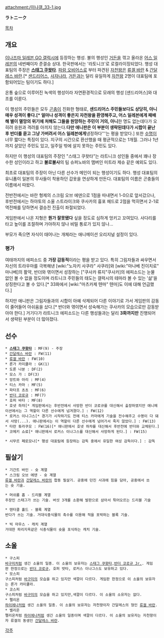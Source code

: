 attachment:/이나갤_33-1.jpg

'''ラトニーク'''

[[목차]]

== 개요 ==
[[이나즈마 일레븐 GO 갤럭시]]에 등장하는 행성. 불의 행성인 [[거든]]을 꺾고 올라온 [[어스 일레븐]]의 네번째이자 준결승 상대. 한국판에서는 '라토니크'로 로컬라이징되었다. 행성 대표팀의 주장은 '''[[스태그 쿠왓타]]'''. [[파람 오비어스]]로 부터 파견된 [[자천왕]]은 [[류겔 바란]] & [[간달레스 바란]].[* [[샌드리어스]], [[사자나라]], [[거든]]과는 달리 유일하게 [[자천왕]] 2명이 대표팀에 포함되어있는 팀이기도 하다.]

온통 숲으로 이루어진 녹색의 행성이라 자연환경적으로 모래의 행성 [샌드리어스]와 대조를 이룬다.

이 행성의 주민들은 모두 [[곤충]]이 진화한 형태로, '''샌드리어스 주민들보다도 상당히, 아니 매우 성격이 좋다.[* 얼마나 성격이 좋은지 자천왕을 환영해주고, 어스 일레븐에게 패배해 별이 멸망의 위기에 처해도 그들을 원망하는 주민이 거의, 아니 '''한 명도 없는데다가 오히려 응원과 격려를 아끼지 않는다.''' 다만 애니판은 이 부분이 생략된데다가 시합이 끝난 후 반더를 묻고 그냥 가버려서 어스 일레븐에게 '''냉정하다'''는 평을 받았다.] 또한 [[수명]]이 너무 짧다는 특징이 있다. 지구의 시간으로 환산했을 때 평균적으로는 1개월. 그러나 1년까지 살았던 주민도 있고, 일주일 밖에 살지 못하는 주민도 있다.

하지만 이 행성의 대표팀의 주장인 "스태그 쿠왓타"는 라트니크 성인들 중에서 꽤나 장수한 성인이라고 하고 '''불로불사'''의 팀 슈퍼노바의 맴버인 미트라 제슈 같은 예외도 있다.

최초로 대표팀의 주장이 아닌 다른 선수가 메인이 되는 행성이기도 하다. 행성 대표팀의 유니폼이 일본의 무사들이 착용하던 갑옷을 연상하게 만든다. 대표팀의 이름은 곤충들의 이름에서 따왔다.

전반전에서는 바란 형제의 스크림 오브 에덴으로 1점을 따내면서 1-0으로 앞서갔으나,후반전에서는 하야토의 소울 스트라이크와 쿠사카의 흉포 헤드로 2점을 먹히면서 2-1로 역전패를 당하면서 결승전 진출이 좌절되었다.

게임판에서 나온 지형은 '''뭔가 잘못됐다''' 싶을 정도로 심하게 엉키고 꼬여있다. 사다리를 타고 높이를 조절하며 가야하지 않나 비밀 통로가 있지 않나...

부모가 죽으면 자식이 태어나는 개체라는 애니메이션 오리지널 설정이 있다.
=== 평가 ===
여태까지의 에피소드 중 '''가장 감동적'''이라는 평을 받고 있다. 특히 그림자들과 싸우면서 자신의 트라우마를 극복해낸 [wiki:"노자키 사쿠라" 사쿠라]와 [wiki:"마나베 진이치로" 마나베]의 활약, 반더와 엮이면서 성장하는 ["쿠사카 류지"쿠사카]의 에피소드는 눈물 없인 볼 수 없을 정도이며 라트니크 주민들의 태도는 갤럭시의 테마라 볼 수 있는 '삶'을 상징한다고 볼 수 있다.[* 33화에서 [wiki:"마츠카제 텐마" 텐마]도 이에 대해 언급했다.]

하지만 애니판은 그림자들과의 시합이 아예 삭제되어 다른 이야기로 가서 게임판의 감동이 줄어들어 아쉬움을 샀다.[* 반더와 엮이면서 성숙해가는 쿠사카의 모습으로만 감동받아야 한다.] 거기다가 라트니크 에피소드는 다른 행성들과는 달리 '''3화까지만''' 진행되어서 생략된 부분이 더 많아졌다.
== 선수 == 
 * '''[[스태그 쿠왓타]]''' : MF(9) - 주장
 * [[간달레스 바란]] : FW(11)
 * [[류겔 바란]] : FW(10)
 * 론가 카미큘라 : GK(1)
 * 도론 나분 : DF(2)
 * 모스 가 : DF(3)
 * 앙트와 아리 : MF(4)
 * 티스 카마 : MF(5)
 * 파타프 쵸쵸 : MF(6)
 * [[반더 코로규]] : MF(7)
 * 호퍼 바타 : MF(8)
 * 호넷 하챠[* 게임판에서는 후반전에서 사망한 반더 코로규를 대신해서 출장하였지만 애니메이션에서는 그 역할이 다른 선수에게 넘겨졌다.] : FW(12)
 * 로커스 이나그스[* 경기가 시작하기도 전에 티스 카마에게 기술을 전수해주고 수명이 다 돼서 사망(...). 애니판에서는 이 역할이 다른 선수에게 넘어가서 죽지 않았다.] : FW(13)
 * 타란 튜라쿠모 : FW(16)[* 애니판에서 호넷 하챠를 대신해서 후반전에 반더와 교체된다.]
 * 코메키 쇼료[* 애니판에서 로커스 이나그스를 대신해서 사망하게 된다.] : FW(15)

 * 시무르 페로모나[* 행성 대표팀에 등장하는 감독 중에서 유일한 여성 감독이다.] : 감독

== 필살기 ==
 * 기간트 바인 - 슛 계열
 * 스크림 오브 에덴 - 슛 계열
 [[류겔 바란]]과 [[간달레스 바란]]의 합동 필살기. 공중에 던진 사과에 힘을 담아, 공중에서 쏘는 슛 기술.

 * 머쉬룸 홉 - 드리블 계열
 주장인 스태그가 쓰는 기술. 버섯 3개를 소환해 발판으로 삼아서 튀어오르는 드리블 기술

 * 텐타클 홀드 - 블록 계열
 반다가 쓰는 기술. 거대식충식물의 촉수를 이용해 적을 포박하는 블록 기술.

 * 빅 마우스 - 캐치 계열
 거대한 파리지옥같은 식충식물이 슛을 포식하는 캐치 기술.

== 소울 ==
 * 구스피 
 [[바구미]]처럼 생긴 소울의 일종. 이 소울의 보유자는 [[스태그 쿠왓타]],[[반더 코로규 Jr.]]. 게임판 한정으로는 [[반더 코로규]], 호퍼 밧타, 로커스 이나그스도 보유하고 있다.
 * 모스피
 구스피처럼 [[바구미]]의 모습을 하고 있지만 색깔이 다르다. 게임판 한정으로 이 소울의 보유자는 론가 카미큘라.
 * 코스피
 구스피처럼 [[바구미]]의 모습을 하고 있지만,색깔이 다르다. 이 소울의 소유자는 없다.
 * 펠리온
 [[하이에나]]처럼 생긴 소울의 일종. 이 소울의 보유자는 자천왕이자 간달레스의 형인 [[류겔 바란]].
 * 벨리온
 펠리온처럼 [[하이에나]]처럼 생긴 소울의 일종이며 색깔이 다르다. 이 소울의 보유자는 자천왕이자 류겔의 동생인 [[간달레스 바란]].

[[각주]]
